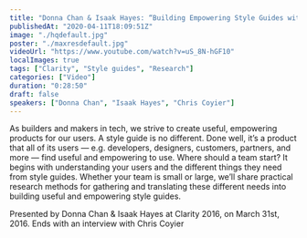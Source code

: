 ```yaml
---
title: "Donna Chan & Isaak Hayes: “Building Empowering Style Guides with Practical Research” — Clarity 2016"
publishedAt: "2020-04-11T18:09:51Z"
image: "./hqdefault.jpg"
poster: "./maxresdefault.jpg"
videoUrl: "https://www.youtube.com/watch?v=uS_8N-hGF10"
localImages: true
tags: ["Clarity", "Style guides", "Research"]
categories: ["Video"]
duration: "0:28:50"
draft: false
speakers: ["Donna Chan", "Isaak Hayes", "Chris Coyier"]
---
```


As builders and makers in tech, we strive to create useful, empowering products for our users. A style guide is no different. Done well, it’s a product that all of its users — e.g. developers, designers, customers, partners, and more — find useful and empowering to use. Where should a team start? It begins with understanding your users and the different things they need from style guides. Whether your team is small or large, we’ll share practical research methods for gathering and translating these different needs into building useful and empowering style guides.

Presented by Donna Chan & Isaak Hayes at Clarity 2016, on March 31st, 2016. Ends with an interview with Chris Coyier
